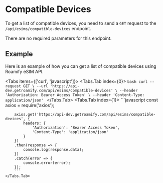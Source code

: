 
<NextSeo description="How to get a list of compatible devices with Roamify eSIM API?" title="Compatible Devices" />

# Compatible Devices
To get a list of compatible devices, you need to send a `GET` request to the `/api/esims/compatible-devices` endpoint.

There are no required parameters for this endpoint.

## Example
Here is an example of how you can get a list of compatible devices using Roamify eSIM API.

<Tabs items={['curl', 'javascript']}>
    <Tabs.Tab index={0}>
        ```bash
        curl --request GET \
        --url 'https://api-dev.getroamify.com/api/esims/compatible-devices' \
        --header 'Authorization: Bearer Access Token' \
        --header 'Content-Type: application/json'
        ```
    </Tabs.Tab>
    <Tabs.Tab index={1}>
        ```javascript
        const axios = require('axios');

        axios.get('https://api-dev.getroamify.com/api/esims/compatible-devices', {
            headers: {
                'Authorization': 'Bearer Access Token',
                'Content-Type': 'application/json'
            }
        })
        .then(response => {
            console.log(response.data);
        })
        .catch(error => {
            console.error(error);
        });
        ```
    </Tabs.Tab>
</Tabs>
